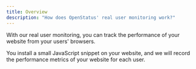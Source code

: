 ```yaml
---
title: Overview
description: "How does OpenStatus' real user monitoring work?"
---
```


With our real user monitoring, you can track the performance of your website
from your users' browsers.

You install a small JavaScript snippet on your website, and we will record the
performance metrics of your website for each user.
